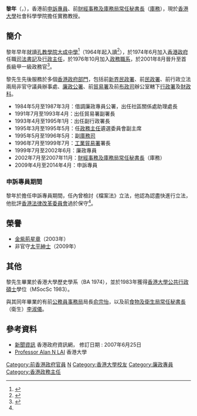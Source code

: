 '''黎年'''{{GBSHK}}{{JP}}（{{lang-en|Alan Lai Nin}}，{{bd|1951年|6月3日|catIdx=L黎}}），香港前[[申訴專員|申訴專員]]、前[[財經事務及庫務局|財經事務及庫務局]][[常任秘書長|常任秘書長]]（[[庫務科|庫務]]），現於[[香港大學|香港大學]]社會科學學院擔任實務教授。

==簡介==
黎年早年就讀[[孔教學院大成何郭佩珍中學|孔教學院大成中學]]<ref>{{cite web |url=http://www.confucianacademy.com/userfiles/file/hujk.pdf |title=孔教學院院屬中小學校五十周年校慶晚宴 |date=2013 |website= |publisher=香港孔教學院 |access-date=2021-08-22 |quote= |archive-date=2021-08-22 |archive-url=https://web.archive.org/web/20210822004406/http://www.confucianacademy.com/userfiles/file/hujk.pdf |dead-url=no }}</ref>（1964年起入讀<ref>{{cite news | title=小學升中考試揭曉 | url=https://mmis.hkpl.gov.hk/coverpage/-/coverpage/view?_coverpage_WAR_mmisportalportlet_hsf=%E5%B0%8F%E5%AD%B8%E5%8D%87%E4%B8%AD&p_r_p_-1078056564_c=QF757YsWv5%2BakvA8rFW5EhBx1LJWBXY%2B&_coverpage_WAR_mmisportalportlet_o=10&_coverpage_WAR_mmisportalportlet_actual_q=%28%20verbatim_dc.collection%3A%28%22Old%5C%20HK%5C%20Newspapers%22%29%20%29%20AND+%28%20%28%20allTermsMandatory%3A%28true%29%20OR+all_dc.title%3A%28%E5%B0%8F%E5%AD%B8%E5%8D%87%E4%B8%AD%29%20OR+all_dc.creator%3A%28%E5%B0%8F%E5%AD%B8%E5%8D%87%E4%B8%AD%29%20OR+all_dc.contributor%3A%28%E5%B0%8F%E5%AD%B8%E5%8D%87%E4%B8%AD%29%20OR+all_dc.subject%3A%28%E5%B0%8F%E5%AD%B8%E5%8D%87%E4%B8%AD%29%20OR+fulltext%3A%28%E5%B0%8F%E5%AD%B8%E5%8D%87%E4%B8%AD%29%20OR+all_dc.description%3A%28%E5%B0%8F%E5%AD%B8%E5%8D%87%E4%B8%AD%29%20%29%20%29&_coverpage_WAR_mmisportalportlet_sort_field=dc.publicationdate_bsort&_coverpage_WAR_mmisportalportlet_sort_order=asc&_coverpage_WAR_mmisportalportlet_filter=dc.publicationdate_dt%3A%5B1960-01-01T00%3A00%3A00Z+TO+1969-12-31T15%3A59%3A59Z%5D | page=31 | publisher=華僑日報 | date=1964-07-17 | accessdate=2021-11-08 | quote= | archive-date=2021-11-09 | archive-url=https://web.archive.org/web/20211109071406/https://mmis.hkpl.gov.hk/coverpage/-/coverpage/view?_coverpage_WAR_mmisportalportlet_hsf=%E5%B0%8F%E5%AD%B8%E5%8D%87%E4%B8%AD&p_r_p_-1078056564_c=QF757YsWv5%2BakvA8rFW5EhBx1LJWBXY%2B&_coverpage_WAR_mmisportalportlet_o=10&_coverpage_WAR_mmisportalportlet_actual_q=(%20verbatim_dc.collection:(%22Old%5C%20HK%5C%20Newspapers%22)%20)%20AND+(%20(%20allTermsMandatory:(true)%20OR+all_dc.title:(%E5%B0%8F%E5%AD%B8%E5%8D%87%E4%B8%AD)%20OR+all_dc.creator:(%E5%B0%8F%E5%AD%B8%E5%8D%87%E4%B8%AD)%20OR+all_dc.contributor:(%E5%B0%8F%E5%AD%B8%E5%8D%87%E4%B8%AD)%20OR+all_dc.subject:(%E5%B0%8F%E5%AD%B8%E5%8D%87%E4%B8%AD)%20OR+fulltext:(%E5%B0%8F%E5%AD%B8%E5%8D%87%E4%B8%AD)%20OR+all_dc.description:(%E5%B0%8F%E5%AD%B8%E5%8D%87%E4%B8%AD)%20)%20)&_coverpage_WAR_mmisportalportlet_sort_field=dc.publicationdate_bsort&_coverpage_WAR_mmisportalportlet_sort_order=asc&_coverpage_WAR_mmisportalportlet_filter=dc.publicationdate_dt:%5B1960-01-01T00:00:00Z+TO+1969-12-31T15:59:59Z%5D | dead-url=no }}</ref>），於1974年6月加入[[香港政府|香港政府]]任職[[司法書記|司法書記]]及[[行政主任|行政主任]]，於1976年10月加入[[政務職系|政務職系]]，於2001年8月晉升至首長級甲一級政務官<ref name="hkcnews-190603">{{cite news |title=前申訴專員黎年批法改會保守：公開資料及檔案法立法應涵蓋公營機構 |url=https://www.hkcnews.com/article/18870/%E9%BB%8E%E5%B9%B4-%E5%85%AC%E9%96%8B%E8%B3%87%E6%96%99%E5%AE%88%E5%89%87-%E6%AA%94%E6%A1%88%E6%B3%95-18881/%E5%89%8D%E7%94%B3%E8%A8%B4%E5%B0%88%E5%93%A1%E9%BB%8E%E5%B9%B4%E6%89%B9%E6%B3%95%E6%94%B9%E6%9C%83%E4%BF%9D%E5%AE%88%EF%BC%9A%E5%85%AC%E9%96%8B%E8%B3%87%E6%96%99%E5%8F%8A%E6%AA%94%E6%A1%88%E6%B3%95%E7%AB%8B%E6%B3%95%E6%87%89%E6%B6%B5%E8%93%8B%E5%85%AC%E7%87%9F%E6%A9%9F%E6%A7%8B |work=眾新聞 |date=2019-03-06 |accessdate=2020-05-04 |archive-date=2021-07-12 |archive-url=https://web.archive.org/web/20210712024418/https://www.hkcnews.com/article/18870/%E9%BB%8E%E5%B9%B4-%E5%85%AC%E9%96%8B%E8%B3%87%E6%96%99%E5%AE%88%E5%89%87-%E6%AA%94%E6%A1%88%E6%B3%95-18881/%E5%89%8D%E7%94%B3%E8%A8%B4%E5%B0%88%E5%93%A1%E9%BB%8E%E5%B9%B4%E6%89%B9%E6%B3%95%E6%94%B9%E6%9C%83%E4%BF%9D%E5%AE%88%EF%BC%9A%E5%85%AC%E9%96%8B%E8%B3%87%E6%96%99%E5%8F%8A%E6%AA%94%E6%A1%88%E6%B3%95%E7%AB%8B%E6%B3%95%E6%87%89%E6%B6%B5%E8%93%8B%E5%85%AC%E7%87%9F%E6%A9%9F%E6%A7%8B |dead-url=no }}</ref>。

黎先生先後服務於多個[[香港政府部門|香港政府部門]]，包括前[[新界民政署|新界民政署]]、前[[民政署|民政署]]、前行政立法兩局非官守議員辦事處、[[廉政公署_(香港)|廉政公署]]、前[[貿易署|貿易署]]及前[[布政司|布政司]]辦公室轄下[[行政署|行政署]]及[[財政科|財政科]]。

*1984年5月至1987年3月：借調廉政專員公署，出任社區關係處助理處長
*1991年7月至1993年4月：出任貿易署副署長
*1993年4月至1995年1月：出任副行政署長
*1995年3月至1995年5月：任[[政務主任|政務主任]]遴選委員會副主席
*1995年5月至1996年5月：副[[庫務司|庫務司]]
*1996年7月至1999年7月：[[工業貿易署|工業貿易署]]署長
*1999年7月至2002年6月：廉政專員
*2002年7月至2007年11月：[[財經事務及庫務局|財經事務及庫務局]][[常任秘書長|常任秘書長]]（庫務）
*2009年4月至2014年4月：申訴專員

=== 申訴專員期間 ===
黎年於擔任申訴專員期間，任內曾檢討《檔案法》立法，他認為認盡快進行立法，他批評[[香港法律改革委員會|香港法律改革委員會]]過於保守<ref name="hkcnews-190603"/>。

==榮譽==
*[[金紫荊星章|金紫荊星章]]（2003年）
*非官守[[太平紳士|太平紳士]]（2009年）

==其他==
黎先生畢業於香港大學歷史學系（BA 1974），並於1983年獲得[[香港大學|香港大學]][[公共行政碩士|公共行政碩士]]學位（MSocSc 1983）。

與其同年畢業的有前[[公務員事務局|公務員事務局]]局長[[俞宗怡|俞宗怡]]，以及前[[食物及衛生局|食物及衛生局]][[常任秘書長|常任秘書長]]（衛生）[[李淑儀|李淑儀]]。

==參考資料==
*[http://www.csb.gov.hk/tc_chi/info/1094.html 新聞資訊]{{Wayback|url=http://www.csb.gov.hk/tc_chi/info/1094.html |date=20071228070954 }} 香港政府資訊網， 修訂日期 : 2007年6月25日
*[https://www.ppaweb.hku.hk/f/lainin Professor Alan N LAI]{{Wayback|url=https://www.ppaweb.hku.hk/f/lainin |date=20170205095503 }} 香港大學

{{香港廉政專員}}

[[Category:前香港政府官員|Category:前香港政府官員]]
[[Category:黎姓|N]]
[[Category:香港大學校友|Category:香港大學校友]]
[[Category:廉政專員|Category:廉政專員]]
[[Category:香港政務主任|Category:香港政務主任]]